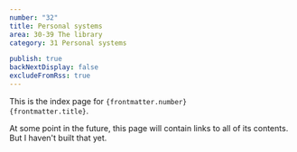 ```yaml
---
number: "32"
title: Personal systems
area: 30-39 The library
category: 31 Personal systems

publish: true
backNextDisplay: false
excludeFromRss: true
---
```


This is the index page for <code>{frontmatter.number} {frontmatter.title}</code>.

At some point in the future, this page will contain links to all of its contents. But I haven't built that yet.
